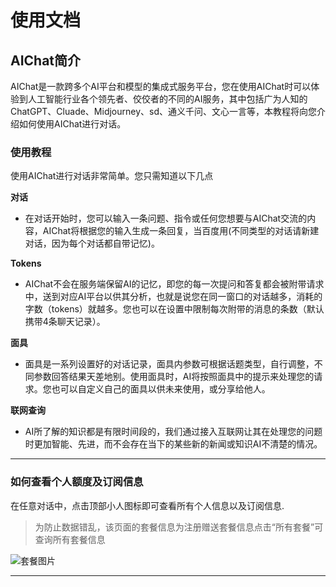 # 使用文档

## AIChat简介

AIChat是一款跨多个AI平台和模型的集成式服务平台，您在使用AIChat时可以体验到人工智能行业各个领先者、佼佼者的不同的AI服务，其中包括广为人知的ChatGPT、Cluade、Midjourney、sd、通义千问、文心一言等，本教程将向您介绍如何使用AIChat进行对话。

### 使用教程

使用AIChat进行对话非常简单。您只需知道以下几点

**对话**
- 在对话开始时，您可以输入一条问题、指令或任何您想要与AIChat交流的内容，AIChat将根据您的输入生成一条回复，当百度用(不同类型的对话请新建对话，因为每个对话都自带记忆)。

**Tokens**
- AIChat不会在服务端保留AI的记忆，即您的每一次提问和答复都会被附带请求中，送到对应AI平台以供其分析，也就是说您在同一窗口的对话越多，消耗的字数（tokens）就越多。您也可以在设置中限制每次附带的消息的条数（默认携带4条聊天记录）。

**面具**
- 面具是一系列设置好的对话记录，面具内参数可根据话题类型，自行调整，不同参数回答结果天差地别。使用面具时，AI将按照面具中的提示来处理您的请求。您也可以自定义自己的面具以供未来使用，或分享给他人。

**联网查询**
- AI所了解的知识都是有限时间段的，我们通过接入互联网让其在处理您的问题时更加智能、先进，而不会存在当下的某些新的新闻或知识AI不清楚的情况。

---

### 如何查看个人额度及订阅信息

在任意对话中，点击顶部小人图标即可查看所有个人信息以及订阅信息.
> 为防止数据错乱，该页面的套餐信息为注册赠送套餐信息点击“所有套餐”可查询所有套餐信息

![套餐图片](../imgs/taocanimg01.png)

---


